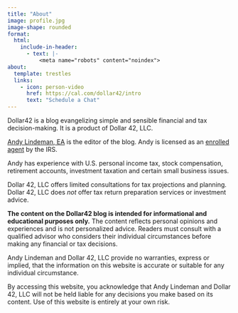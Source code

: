 ```yaml
---
title: "About"
image: profile.jpg
image-shape: rounded
format:
  html:
    include-in-header:
      - text: |-
          <meta name="robots" content="noindex">
about:
  template: trestles
  links:
    - icon: person-video
      href: https://cal.com/dollar42/intro
      text: "Schedule a Chat"
---
```


Dollar42 is a blog evangelizing simple and sensible financial and tax decision-making. It is a product of Dollar 42, LLC.

[<i class="bi bi-linkedin"></i> Andy Lindeman, EA](https://www.linkedin.com/in/andylindeman/) is the editor of the blog. Andy is licensed as an [enrolled agent](https://www.irs.gov/tax-professionals/enrolled-agents/enrolled-agent-information) by the IRS.

Andy has experience with U.S. personal income tax, stock compensation, retirement accounts, investment taxation and certain small business issues.

Dollar 42, LLC offers limited consultations for tax projections and planning. Dollar 42, LLC does *not* offer tax return preparation services or investment advice.

<!-- If you think we may be able to help, [schedule an intro call](https://cal.com/dollar42/intro). -->

::: {.callout-note appearance="simple"}
**The content on the Dollar42 blog is intended for informational and educational purposes only.** The content reflects personal opinions and experiences and is not personalized advice. Readers must consult with a qualified advisor who considers their individual circumstances before making any financial or tax decisions.

Andy Lindeman and Dollar 42, LLC provide no warranties, express or implied, that the information on this website is accurate or suitable for any individual circumstance.

By accessing this website, you acknowledge that Andy Lindeman and Dollar 42, LLC will not be held liable for any decisions you make based on its content. Use of this website is entirely at your own risk.
:::
